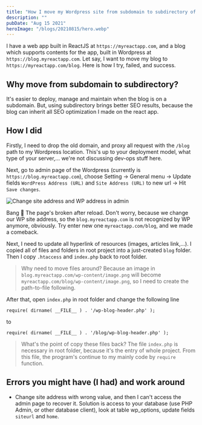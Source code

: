 ```yaml
---
title: "How I move my Wordpress site from subdomain to subdirectory of a ReactJS project"
description: ""
pubDate: "Aug 15 2021"
heroImage: "/blogs/20210815/hero.webp"
---
```


I have a web app built in ReactJS at `https://myreactapp.com`, and a blog which supports contents for the app, built in Wordpress at `https://blog.myreactapp.com`. Let say, I want to move my blog to `https://myreactapp.com/blog`. Here is how I try, failed, and success.

## Why move from subdomain to subdirectory?

It's easier to deploy, manage and maintain when the blog is on a subdomain. But, using subdirectory brings better SEO results, because the blog can inherit all SEO optimization I made on the react app.

## How I did

Firstly, I need to drop the old domain, and proxy all request with the `/blog` path to my Wordpress location. This's up to your deployment model, what type of your server,... we're not discussing dev-ops stuff here.

Next, go to admin page of the Wordpress (currently is `https://blog.myreactapp.com`), choose Setting -&gt; General menu -&gt; Update fields `WordPress Address (URL)` and `Site Address (URL)` to new url -&gt; Hit `Save changes`.

![Change site address and WP address in admin](/blogs/20210815/picture_1.webp)

Bang 👊 The page's broken after reload. Don't worry, because we change our WP site address, so the `blog.myreactapp.com` is not recognized by WP anymore, obviously. Try enter new one `myreactapp.com/blog`, and we made a comeback.

Next, I need to update all hyperlink of resources (images, articles link,...). I copied all of files and folders in root project into a just-created `blog` folder. Then I copy `.htaccess` and `index.php` back to root folder.

> Why need to move files around? Because an image in `blog.myreactapp.com/wp-content/image.png` will become `myreactapp.com/blog/wp-content/image.png`, so I need to create the path-to-file following.

After that, open `index.php` in root folder and change the following line

```plaintext
require( dirname( __FILE__ ) . '/wp-blog-header.php' );
```

to

```plaintext
require( dirname( __FILE__ ) . '/blog/wp-blog-header.php' );
```

> What's the point of copy these files back? The file `index.php` is necessary in root folder, because it's the entry of whole project. From this file, the program's continue to my mainly code by `require` function.

## Errors you might have (I had) and work around

- Change site address with wrong value, and then I can't access the admin page to recover it. Solution is access to your database (use PHP Admin, or other database client), look at table wp_options, update fields `siteurl` and `home`.
